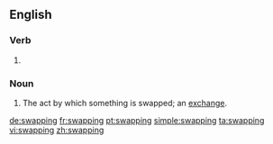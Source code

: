 ==English==

===Verb===
{{head|en|present participle}}

# {{present participle of|swap|lang=en|nocat=1}}

===Noun===
{{en-noun}}

# The act by which something is swapped; an [[exchange]].

[[de:swapping]]
[[fr:swapping]]
[[pt:swapping]]
[[simple:swapping]]
[[ta:swapping]]
[[vi:swapping]]
[[zh:swapping]]